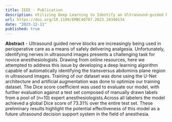 ```yaml
---
title: IEEE - Publication
description: Utilizing Deep Learning to Identify an Ultrasound-guided Nerve Block Target Zone
url: https://doi.org/10.1109/EMBC40787.2023.10340134
date: "2023-12-11"
published: true
---
```


**Abstract** - Ultrasound guided nerve blocks are increasingly being used in perioperative care as a means of safely 
delivering analgesia. Unfortunately, identifying nerves in ultrasound images presents a challenging task for novice 
anesthesiologists. Drawing from online resources, here we attempted to address this issue by developing a deep learning 
algorithm capable of automatically identifying the transversus abdominis plane region in ultrasound images. Training of our 
dataset was done using the U-Net architecture and artificial augmentation was done to optimize our training dataset. The 
Dice score coefficient was used to evaluate our model, with further evaluation against a test set composed of manually drawn 
labels from a pool of (n=10) expert anesthesiologists.Across all labelers the model achieved a global Dice score of 73.31% 
over the entire test set. These preliminary results highlight the potential effectiveness of this model as a future 
ultrasound decision support system in the field of anesthesia.